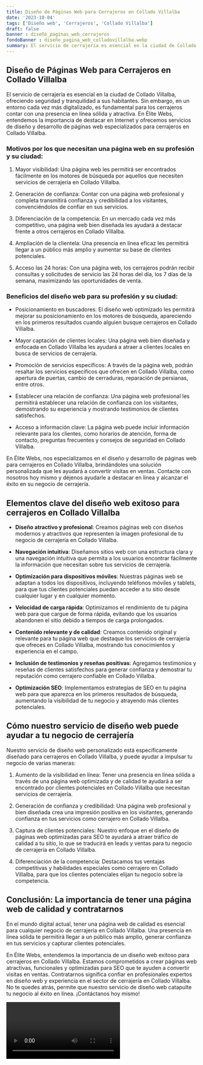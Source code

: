 ```yaml
---
title: Diseño de Páginas Web para Cerrajeros en Collado Villalba
date: '2023-10-04'
tags: ['Diseño web', 'Cerrajeros', 'Collado Villalba']
draft: false
banner : diseño_paginas_web_cerrajeros
fondoBanner : diseño_pagina_web_colladovillalba.webp
summary: El servicio de cerrajería es esencial en la ciudad de Collado Villalba, ofreciendo seguridad y tranquilidad a sus habitantes. Sin embargo, en un entorno cada vez más digitalizado, es fundamental para los cerrajeros contar con una presencia en línea sólida y atractiva. En Élite Webs, entendemos la importancia de destacar en Internet y ofrecemos servicios de diseño y desarrollo de páginas web especializados para cerrajeros en Collado Villalba.
---
```


## Diseño de Páginas Web para Cerrajeros en Collado Villalba

El servicio de cerrajería es esencial en la ciudad de Collado Villalba, ofreciendo seguridad y tranquilidad a sus habitantes. Sin embargo, en un entorno cada vez más digitalizado, es fundamental para los cerrajeros contar con una presencia en línea sólida y atractiva. En Élite Webs, entendemos la importancia de destacar en Internet y ofrecemos servicios de diseño y desarrollo de páginas web especializados para cerrajeros en Collado Villalba.

### Motivos por los que necesitan una página web en su profesión y su ciudad:

1. Mayor visibilidad: Una página web les permitirá ser encontrados fácilmente en los motores de búsqueda por aquellos que necesiten servicios de cerrajería en Collado Villalba.

2. Generación de confianza: Contar con una página web profesional y completa transmitirá confianza y credibilidad a los visitantes, convenciéndolos de confiar en sus servicios.

3. Diferenciación de la competencia: En un mercado cada vez más competitivo, una página web bien diseñada les ayudará a destacar frente a otros cerrajeros en Collado Villalba.

4. Ampliación de la clientela: Una presencia en línea eficaz les permitirá llegar a un público más amplio y aumentar su base de clientes potenciales.

5. Acceso las 24 horas: Con una página web, los cerrajeros podrán recibir consultas y solicitudes de servicio las 24 horas del día, los 7 días de la semana, maximizando las oportunidades de venta.

### Beneficios del diseño web para su profesión y su ciudad:

- Posicionamiento en buscadores: El diseño web optimizado les permitirá mejorar su posicionamiento en los motores de búsqueda, apareciendo en los primeros resultados cuando alguien busque cerrajeros en Collado Villalba.

- Mayor captación de clientes locales: Una página web bien diseñada y enfocada en Collado Villalba les ayudará a atraer a clientes locales en busca de servicios de cerrajería.

- Promoción de servicios específicos: A través de la página web, podrán resaltar los servicios específicos que ofrecen en Collado Villalba, como apertura de puertas, cambio de cerraduras, reparación de persianas, entre otros.

- Establecer una relación de confianza: Una página web profesional les permitirá establecer una relación de confianza con los visitantes, demostrando su experiencia y mostrando testimonios de clientes satisfechos.

- Acceso a información clave: La página web puede incluir información relevante para los clientes, como horarios de atención, forma de contacto, preguntas frecuentes y consejos de seguridad en Collado Villalba.

En Élite Webs, nos especializamos en el diseño y desarrollo de páginas web para cerrajeros en Collado Villalba, brindándoles una solución personalizada que les ayudará a convertir visitas en ventas. Contacte con nosotros hoy mismo y déjenos ayudarle a destacar en línea y alcanzar el éxito en su negocio de cerrajería.

<GifSeo />

<Cta />

## Elementos clave del diseño web exitoso para cerrajeros en Collado Villalba

- **Diseño atractivo y profesional**: Creamos páginas web con diseños modernos y atractivos que representen la imagen profesional de tu negocio de cerrajería en Collado Villalba.

- **Navegación intuitiva**: Diseñamos sitios web con una estructura clara y una navegación intuitiva que permita a los usuarios encontrar fácilmente la información que necesitan sobre tus servicios de cerrajería.

- **Optimización para dispositivos móviles**: Nuestras páginas web se adaptan a todos los dispositivos, incluyendo teléfonos móviles y tablets, para que tus clientes potenciales puedan acceder a tu sitio desde cualquier lugar y en cualquier momento.

- **Velocidad de carga rápida**: Optimizamos el rendimiento de tu página web para que cargue de forma rápida, evitando que los usuarios abandonen el sitio debido a tiempos de carga prolongados.

- **Contenido relevante y de calidad**: Creamos contenido original y relevante para tu página web que destaque los servicios de cerrajería que ofreces en Collado Villalba, mostrando tus conocimientos y experiencia en el campo.

- **Inclusión de testimonios y reseñas positivas**: Agregamos testimonios y reseñas de clientes satisfechos para generar confianza y demostrar tu reputación como cerrajero confiable en Collado Villalba.

- **Optimización SEO**: Implementamos estrategias de SEO en tu página web para que aparezca en los primeros resultados de búsqueda, aumentando la visibilidad de tu negocio y atrayendo más clientes potenciales.

## Cómo nuestro servicio de diseño web puede ayudar a tu negocio de cerrajería

Nuestro servicio de diseño web personalizado está específicamente diseñado para cerrajeros en Collado Villalba, y puede ayudar a impulsar tu negocio de varias maneras:

1. Aumento de la visibilidad en línea: Tener una presencia en línea sólida a través de una página web optimizada y de calidad te ayudará a ser encontrado por clientes potenciales en Collado Villalba que necesitan servicios de cerrajería.

2. Generación de confianza y credibilidad: Una página web profesional y bien diseñada crea una impresión positiva en los visitantes, generando confianza en tus servicios como cerrajero en Collado Villalba.

3. Captura de clientes potenciales: Nuestro enfoque en el diseño de páginas web optimizadas para SEO te ayudará a atraer tráfico de calidad a tu sitio, lo que se traducirá en leads y ventas para tu negocio de cerrajería en Collado Villalba.

4. Diferenciación de la competencia: Destacamos tus ventajas competitivas y habilidades especiales como cerrajero en Collado Villalba, para que los clientes potenciales elijan tu negocio sobre la competencia.

## Conclusión: La importancia de tener una página web de calidad y contratarnos

En el mundo digital actual, tener una página web de calidad es esencial para cualquier negocio de cerrajería en Collado Villalba. Una presencia en línea sólida te permitirá llegar a un público más amplio, generar confianza en tus servicios y capturar clientes potenciales.

En Élite Webs, entendemos la importancia de un diseño web exitoso para cerrajeros en Collado Villalba. Estamos comprometidos a crear páginas web atractivas, funcionales y optimizadas para SEO que te ayuden a convertir visitas en ventas. Contratarnos significa confiar en profesionales expertos en diseño web y experiencia en el sector de cerrajería en Collado Villalba. No te quedes atrás, permite que nuestro servicio de diseño web catapulte tu negocio al éxito en línea. ¡Contáctanos hoy mismo!

<Video />

<CtaBot job='Cerrajeros' city='Collado Villalba'/>

<Gmaps query='Collado Villalba+españa+maps' />